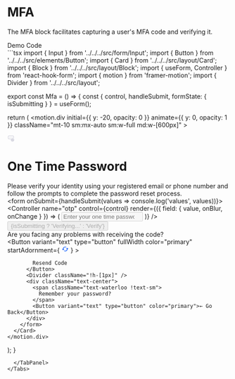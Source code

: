 
<Meta title="Blocks/Authentication/MFA" />

# MFA
The MFA block facilitates capturing a user's MFA code and verifying it.

<Tabs direction="rtl">
  <TabList>
    <Tab>
      Demo
    </Tab>
    <Tab>
      Code
    </Tab>
  </TabList>
  <TabPanel>
    <div className="flex flex-col border justify-center items-center min-h-[840px] border-gray-700">
      <div className="min-w-[600px] flex justify-center items-center">
        <Mfa />
      </div>
    </div>
  </TabPanel>
  <TabPanel>
```tsx
import { Input } from '../../../src/form/Input';
import { Button } from '../../../src/elements/Button';
import { Card } from '../../../src/layout/Card';
import { Block } from '../../../src/layout/Block';
import { useForm, Controller } from 'react-hook-form';
import { motion } from 'framer-motion';
import { Divider } from '../../../src/layout';

export const Mfa = () => {
  const { control, handleSubmit, formState: { isSubmitting } } = useForm();

  return (
    <motion.div
      initial={{ y: -20, opacity: 0 }}
      animate={{ y: 0, opacity: 1 }}
      className="mt-10 sm:mx-auto sm:w-full md:w-[600px]"
    >
      <Card className="w-full">
        <div className="flex flex-col items-center justify-center pt-2 pb-5 text-center">
          <div className="border border-charade p-2">
            <svg width="16" height="16" viewBox="0 0 16 16" fill="none" xmlns="http://www.w3.org/2000/svg">
              <path d="M3.49998 2C2.30665 2 1.33331 2.97333 1.33331 4.16667V7.83333C1.33331 9.02667 2.30665 10 3.49998 10H7.66665C7.81665 9.64 8.01324 9.30333 8.25323 9H3.49998C2.85665 9 2.33331 8.47667 2.33331 7.83333V4.16667C2.33331 3.52333 2.85665 3 3.49998 3H12.5C13.1433 3 13.6666 3.52333 13.6666 4.16667V7.82357C13.9966 7.99357 14.3035 8.20971 14.5768 8.45638C14.6335 8.25971 14.6666 8.05 14.6666 7.83333V4.16667C14.6666 2.97333 13.6933 2 12.5 2H3.49998ZM4.99998 5.33333C4.82317 5.33333 4.6536 5.40357 4.52858 5.5286C4.40355 5.65362 4.33331 5.82319 4.33331 6C4.33331 6.17681 4.40355 6.34638 4.52858 6.4714C4.6536 6.59643 4.82317 6.66667 4.99998 6.66667C5.17679 6.66667 5.34636 6.59643 5.47138 6.4714C5.59641 6.34638 5.66665 6.17681 5.66665 6C5.66665 5.82319 5.59641 5.65362 5.47138 5.5286C5.34636 5.40357 5.17679 5.33333 4.99998 5.33333ZM7.99998 5.33333C7.82317 5.33333 7.6536 5.40357 7.52858 5.5286C7.40355 5.65362 7.33331 5.82319 7.33331 6C7.33331 6.17681 7.40355 6.34638 7.52858 6.4714C7.6536 6.59643 7.82317 6.66667 7.99998 6.66667C8.17679 6.66667 8.34636 6.59643 8.47138 6.4714C8.59641 6.34638 8.66665 6.17681 8.66665 6C8.66665 5.82319 8.59641 5.65362 8.47138 5.5286C8.34636 5.40357 8.17679 5.33333 7.99998 5.33333ZM11 5.33333C10.8232 5.33333 10.6536 5.40357 10.5286 5.5286C10.4036 5.65362 10.3333 5.82319 10.3333 6C10.3333 6.17681 10.4036 6.34638 10.5286 6.4714C10.6536 6.59643 10.8232 6.66667 11 6.66667C11.1768 6.66667 11.3464 6.59643 11.4714 6.4714C11.5964 6.34638 11.6666 6.17681 11.6666 6C11.6666 5.82319 11.5964 5.65362 11.4714 5.5286C11.3464 5.40357 11.1768 5.33333 11 5.33333ZM11.6666 8C9.64165 8 7.99998 9.64167 7.99998 11.6667C7.99998 13.6917 9.64165 15.3333 11.6666 15.3333C13.6916 15.3333 15.3333 13.6917 15.3333 11.6667C15.3333 9.64167 13.6916 8 11.6666 8ZM11.6666 9.33333C12.308 9.33333 12.903 9.60163 13.3333 10.043V9.66667C13.3333 9.48267 13.4823 9.33333 13.6666 9.33333C13.851 9.33333 14 9.48267 14 9.66667V11C14 11.184 13.851 11.3333 13.6666 11.3333H12.3333C12.149 11.3333 12 11.184 12 11C12 10.816 12.149 10.6667 12.3333 10.6667H12.987C12.6786 10.2573 12.1963 10 11.6666 10C10.7476 10 9.99998 10.7477 9.99998 11.6667C9.99998 12.5857 10.7476 13.3333 11.6666 13.3333C12.37 13.3333 13.001 12.887 13.2363 12.2227C13.2976 12.049 13.4878 11.9579 13.6614 12.0195C13.8351 12.0812 13.9262 12.2713 13.8646 12.4447C13.5356 13.375 12.652 14 11.6666 14C10.3803 14 9.33331 12.9533 9.33331 11.6667C9.33331 10.38 10.3803 9.33333 11.6666 9.33333Z" fill="#C9C9D6"/>
            </svg>
          </div>
          <h1 className="!mt-2 !mb-0">One Time Password</h1>
          <div className="text-waterloo">Please verify your identity using your registered email or phone number and follow the prompts to complete the password reset process.</div>
        </div>
        <form onSubmit={handleSubmit(values => console.log('values', values))}>
          <Block>
            <Controller
              name="otp"
              control={control}
              render={({ field: { value, onBlur, onChange } }) => (
                <Input
                  name="otp"
                  disabled={isSubmitting}
                  value={value}
                  autoFocus
                  placeholder="Enter your one time password"
                  type="number"
                  onChange={onChange}
                  onBlur={onBlur}
                />
              )}
            />
          </Block>
          <Button
            type="submit"
            fullWidth
            variant="filled"
            color="primary"
            className="mt-5"
            disabled={isSubmitting}
          >
            {isSubmitting ? 'Verifying...' : 'Verify'}
          </Button>
          <div className="text-center text-waterloo !text-sm !mt-5">
            Are you facing any problems with receiving the code?
          </div>
          <Button variant="text" type="button" fullWidth color="primary"
            startAdornment={
              <svg width="17" height="16" viewBox="0 0 17 16" fill="none" xmlns="http://www.w3.org/2000/svg">
                <path d="M13.1667 5.33335L10.5 8.00002H12.5C12.5 10.2067 10.7067 12 8.50002 12C7.82669 12 7.18669 11.8334 6.63335 11.5334L5.66002 12.5067C6.48002 13.0267 7.45335 13.3334 8.50002 13.3334C11.4467 13.3334 13.8334 10.9467 13.8334 8.00002H15.8334L13.1667 5.33335ZM4.50002 8.00002C4.50002 5.79335 6.29335 4.00002 8.50002 4.00002C9.17335 4.00002 9.81335 4.16669 10.3667 4.46669L11.34 3.49335C10.52 2.97335 9.54669 2.66669 8.50002 2.66669C5.55335 2.66669 3.16669 5.05335 3.16669 8.00002H1.16669L3.83335 10.6667L6.50002 8.00002H4.50002Z" fill="#105EFF"/>
              </svg>
            }
          >

            Resend Code
          </Button>
          <Divider className="!h-[1px]" />
          <div className="text-center">
            <span className="text-waterloo !text-sm">
              Remember your password?
            </span>
            <Button variant="text" type="button" color="primary">← Go Back</Button>
          </div>
        </form>
      </Card>
    </motion.div>
  );
}
```
  </TabPanel>
</Tabs>
